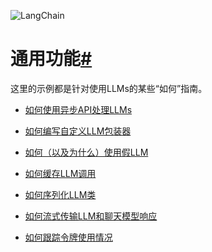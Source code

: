 

<Head>
  <script>
    {
      `(function() {
         var _hmt = _hmt || [];
(function() {
  var hm = document.createElement("script");
  hm.src = "https://hm.baidu.com/hm.js?e60fb290e204e04c5cb6f79b0ac1e697";
  var s = document.getElementsByTagName("script")[0]; 
  s.parentNode.insertBefore(hm, s);
})();
       })();`
    }
  </script>
</Head>

![LangChain](https://pica.zhimg.com/50/v2-56e8bbb52aa271012541c1fe1ceb11a2_r.gif)





通用功能[#](#generic-functionality "这个标题的永久链接")
===========================================

这里的示例都是针对使用LLMs的某些“如何”指南。

* [如何使用异步API处理LLMs](examples/async_llm.html)

* [如何编写自定义LLM包装器](examples/custom_llm.html)

* [如何（以及为什么）使用假LLM](examples/fake_llm.html)

* [如何缓存LLM调用](examples/llm_caching.html)

* [如何序列化LLM类](examples/llm_serialization.html)

* [如何流式传输LLM和聊天模型响应](examples/streaming_llm.html)

* [如何跟踪令牌使用情况](examples/token_usage_tracking.html)

